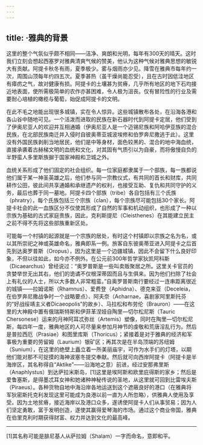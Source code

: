 ```yaml
---
---
---
```

title: ·雅典的背景
---




这里的整个气氛似乎颇不相同——洁净、爽朗和光明，每年有300天的晴天。这时我们立刻会想起西塞罗对雅典清爽气候的赞美，他认为这种气候对雅典思想的敏锐大有贡献。阿提卡秋冬有雨，夏季极少。雾与烟雨亦少见。降雪在雅典市每年约一次，周围山顶每年约四五次。夏季甚热（虽干燥尚能忍受），且在古时因低洼地区有瘴疠之气，故对健康有损。阿提卡的土壤甚为贫瘠，几乎所有地区的地下石均接近地表面，使所需极简单的农作亦甚困难，令人极为沮丧。仅有冒险性的行业及需要耐心培植的橄榄与葡萄，始促成阿提卡的文明。

在此不毛之地能出现很多城镇，实在令人惊异。这些城镇散布各处，在沿海各港和各山谷中随地可见。一个活泼而进取的民族在新石器时代到阿提卡定居，他们受到了伊奥尼亚人的欢迎并互相通婚（伊奥尼亚人是一个迈锡尼族和阿哈伊亚族的混合民族，在北部民族南迁并入侵时自彼奥蒂亚城波埃修和伯罗奔尼撒逃于此）。这里没有外国民族剥削当地居民，他们是中等身材，面色较黑的、混合的地中海血统，直接承袭着古赫梯文明的血统和文化，对其固有气质引以为自豪，而将傲慢自负的半野蛮人多里斯族摒于国家神殿和卫城之外。

血统关系形成了他们固定的社会组织。每一位家庭都隶属于一个部族，每一族都说他们属于某一神圣英雄之后，他们参与同一宗教仪式，有共同的首长和财库，共同耕作公田，彼此间共享通婚和承继遗产的权利，也接受互助、复仇和共同守护的义务，最后也葬于同一墓地。阿提卡四个部族（tribe）各自包括有三个氏族（phratry），每个氏族包括三个宗族（clan），每个宗族尽可能包括30个家长。阿提卡社会的此一血族区分不仅使其形成了自然的军事和机动组织，也形成了一种以宗族为基础的古式家庭贵族，因此，克利斯提尼（Cleisthenes）在其能建立民主之前不得不先将这些部族重新区处。

可能每一个村镇的起源就是一个宗族的居处，有时这个村镇即以宗族之名为名，或以其所崇祀之神或英雄命名，雅典即系一例。旅客自东彼奥蒂亚进入阿提卡之后首先到达奥罗普斯（Oropus），因为这里是一个边疆城镇，因此不会留下什么良好印象，不但以往如此，如今亦不例外。在公元前300年哲学家狄凯阿科斯（Dicaearchus）曾经说过：“奥罗普斯是一些叫卖贩聚居之所。这里关卡官员的贪婪举世无出其右，他们的诡谲不仅根深蒂固而且与生俱来。因为他们扫除了社会上有礼仪的人士，所以大多数人非常粗蛮。”自奥罗普斯南行要经过一连串距离很近的城镇——拉姆诺斯（Rhamnus）、爱费登（Aphidna）、德克来亚（Deceleia，在伯罗奔尼撒战争时一个战略要点）、阿夫奈（Acharnae，喜剧家阿里斯托芬的“好战绥靖主义者Dicaeopolis”的故乡）、马拉松和布劳伦（Brauron）——在这里的大神殿中置有俄瑞斯特斯和伊菲革涅娅自陶里—切尔松尼斯（Tauric Chersonese）运来的月神阿耳忒弥丝（Artemis）塑像，同时在陶里—切尔松尼斯，每四年一度，雅典地区的人可尽量来参加月神节的虔敬和荒唐淫乱行为。然后是普拉西厄（Prasiae）和图里库斯（Thoricus）；紧接着是对于雅典的经济和军事极为重要的劳留姆（Laurium）银矿区；再其次是在半岛顶端的苏纽姆（Sunium），在这里的绝壁上矗立着一所美丽庙宇，可作为水手们的灯塔，以期他们能对那不可捉摸的海神波塞冬提交奉献。然后就可向西岸阿提卡（阿提卡是半海岸区，其名称得自“Aktike”——沿海地之意）前进，经过安那弗里斯（Anaphlystus）到达萨拉米斯岛，[1]这里是埃阿斯和欧里庇得斯的家乡；然后是爱鲁塞斯，是得墨忒耳女神和她诸种神秘传说的圣地，从这里就可回到比雷埃夫斯（Piraeus）。各种货物自地中海沿岸各地运送到这个遮蔽良好的港口（在雅典将军狄密斯托克利发现这里可能成为良港以前一直为人所忽略），供雅典人使用及享受。因为土地贫瘠，接近海岸以及港口众多，遂诱使阿提卡人们从事贸易；因为人们坚定勇敢，富于发明创造，遂使其赢得爱琴海的市场。通过这个商业帝国，雅典在伯里克利时期获得财富、权力并达到文化的最高峰。



* * *



[1]其名称可能是腓尼基人从萨拉姆（Shalam）一字而命名，意即和平。